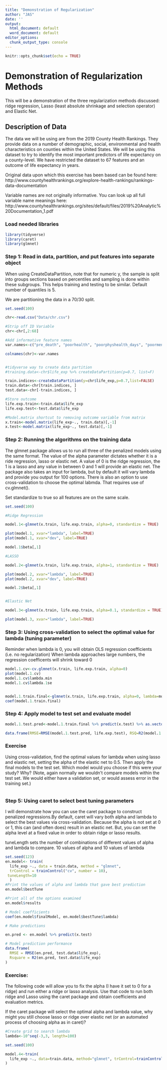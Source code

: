 ```yaml
---
title: "Demonstration of Regularization"
author: "JAS"
date: ''
output:
  html_document: default
  word_document: default
editor_options:
  chunk_output_type: console
---
```


```r
knitr::opts_chunk$set(echo = TRUE)
```

# Demonstration of Regularization Methods

This will be a demonstration of the three regularization methods discussed: ridge regression, Lasso (least absolute shrinkage and selection operator) and Elastic Net.

## Description of Data

The data we will be using are from the 2019 County Health Rankings. They provide data on a number of demographic, social, environmental and health characteristics on counties within the United States. We will be using this dataset to try to identify the most important predictors of life expectancy on a county-level. We have restricted the dataset to 67 features and an outcome of life expectancy in years. 

Original data upon which this exercise has been based can be found here: http://www.countyhealthrankings.org/explore-health-rankings/rankings-data-documentation

Variable names are not originally informative. You can look up all full variable name meanings here: http://www.countyhealthrankings.org/sites/default/files/2019%20Analytic%20Documentation_1.pdf


### Load needed libraries
```r
library(tidyverse) 
library(caret)
library(glmnet)
```

### Step 1: Read in data, partition, and put features into separate object 

When using CreateDataPartition, note that for numeric y, the sample is split into groups sections based on percentiles and sampling is done within these subgroups. This helps training and testing to be similar. Default number of quantiles is 5.

We are partitioning the data in a 70/30 split.

```r
set.seed(100)

chr<-read.csv("Data/chr.csv")

#Strip off ID Variable
chr<-chr[,2:68]

#Add informative feature names
var.names<-c("pre_death", "poorhealth", "poorphyshealth_days", "poormenthealth_days", "low_bwt", "ad_smoking", "ad_obesity", "foodenv_index", "phys_inactivity", "exer_access", "excess_drink", "alc_drivdeaths", "sti", "teen_birth", "uninsured", "primcareproviders", "dentists", "menthealthproviders", "prevhosp", "mammo_screen", "flu_vacc", "hsgrad", "somecollege", "unemployed", "child_poverty", "income_ineq", "sing_parent", "social_assoc", "violent_crime", "injury_deaths", "pm_air", "water_viol", "housing_prob", "driving_alone", "long_commute", "life_exp", "age_adj_premortality", "freq_physdistress", "freq_mentdistress", "diabetes", "hiv", "food_insecure", "ltd_access_healthyfood", "mvcrash_deaths", "insuff_sleep", "uninsured_adults", "uninsured_child", "other_pcp", "medhhinc", "freelunch_child", "res_seg_bw", "res_seg_nw", "firearm_fatalities", "homeownership", "hous_cost_burden", "population", "bw18", "gte65", "nonhisp_afam", "AmerInd_AlasNative", "Asian", "OPacIslander", "Hisp", "nonhisp_white", "nonprof_english", "female", "rural")

colnames(chr)<-var.names


#tidyverse way to create data partition
#training.data<-chr$life_exp %>% createDataPartition(p=0.7, list=F)

train.indices<-createDataPartition(y=chr$life_exp,p=0.7,list=FALSE)
train.data<-chr[train.indices, ]
test.data<-chr[-train.indices, ]

#Store outcome 
life.exp.train<-train.data$life_exp
life.exp.test<-test.data$life_exp

#Model.matrix shortcut to removing outcome variable from matrix
x.train<-model.matrix(life_exp~., train.data)[,-1]
x.test<-model.matrix(life_exp~., test.data)[,-1]
```

### Step 2: Running the algorithms on the training data

The glmnet package allows us to run all three of the penalized models using the same format. The value of the alpha parameter dictates whether it is a ride regression, lasso or elastic net. A value of 0 is the ridge regression, the 1 is a lasso and any value in between 0 and 1 will provide an elastic net. The package also takes an input for lambda, but by default it will vary lambda and provide you output for 100 options. There is also an option to use cross-validation to choose the optimal labmda. That requires use of cv.glmnet().

Set standardize to true so all features are on the same scale.


```r
set.seed(100)

#Ridge Regression

model.1<-glmnet(x.train, life.exp.train, alpha=0, standardize = TRUE)

plot(model.1, xvar="lambda", label=TRUE)
plot(model.1, xvar="dev", label=TRUE)

model.1$beta[,1]

#LASSO

model.2<-glmnet(x.train, life.exp.train, alpha=1, standardize = TRUE)

plot(model.2, xvar="lambda", label=TRUE)
plot(model.2, xvar="dev", label=TRUE)

model.2$beta[,1]


#Elastic Net

model.3<-glmnet(x.train, life.exp.train, alpha=0.1, standardize = TRUE)

plot(model.3, xvar="lambda", label=TRUE)

```

### Step 3: Using cross-validation to select the optimal value for lambda (tuning parameter)

Reminder when lambda is 0, you will obtain OLS regression coefficients (i.e. no regularization)
When lambda approaches large numbers, the regression coefficents will shrink toward 0

```r
model.1.cv<-cv.glmnet(x.train, life.exp.train, alpha=0)
plot(model.1.cv)
model.1.cv$lambda.min
model.1.cv$lambda.1se


model.1.train.final<-glmnet(x.train, life.exp.train, alpha=0, lambda=model.1.cv$lambda.1se)
coef(model.1.train.final)

```

### Step 4: Apply model to test set and evaluate model
```r
model.1.test.pred<-model.1.train.final %>% predict(x.test) %>% as.vector()

data.frame(RMSE=RMSE(model.1.test.pred, life.exp.test), RSQ=R2(model.1.test.pred, life.exp.test))

```
### Exercise

Using cross-validation, find the optimal values for lambda when using lasso and elastic net, setting the alpha of the elastic net to 0.5. Then apply the final models to the test set. Which model would you choose if this were your study? Why? (Note, again normally we wouldn't compare models within the test set. We would either have a validation set, or would assess error in the training set.)
```r

```
### Step 5:  Using caret to select best tuning parameters
I will demonstrate how you can use the caret package to construct penalized regressions.By default, caret will vary both alpha and lambda to select the best values via cross-validation. Because the alpha is not set at 0 or 1, this can (and often does) result in an elastic net. But, you can set the alpha level at a fixed value in order to obtain ridge or lasso results.

tuneLength sets the number of combinations of different values of alpha and lambda to compare. 10 values of alpha and 10 values of lambda

```r

set.seed(123)
en.model<- train(
  life_exp ~., data = train.data, method = "glmnet",
  trControl = trainControl("cv", number = 10),
 tuneLength=10
  )
#Print the values of alpha and lambda that gave best prediction
en.model$bestTune

#Print all of the options examined
en.model$results

# Model coefficients
coef(en.model$finalModel, en.model$bestTune$lambda)

# Make predictions

en.pred <- en.model %>% predict(x.test)

# Model prediction performance
data.frame(
  RMSE = RMSE(en.pred, test.data$life_exp),
  Rsquare = R2(en.pred, test.data$life_exp)
)
```

### Exercise: 
The following code will allow you to fix the alpha (I have it set to 0 for a ridge) and run either a ridge or lasso analysis. Use that code to run both ridge and Lasso using the caret package and obtain coefficients and evaluation metrics. 

If the caret package will select the optimal alpha and lambda value, why might you still choose lasso or ridge over elastic net (or an automated process of choosing alpha as in caret)? 

```r
#Create grid to search lambda
lambda<-10^seq(-3,3, length=100)

set.seed(100)

model.4<-train(
  life_exp ~., data=train.data, method="glmnet", trControl=trainControl("cv", number=10), tuneGrid=expand.grid(alpha=0, lambda=lambda)
)

```



